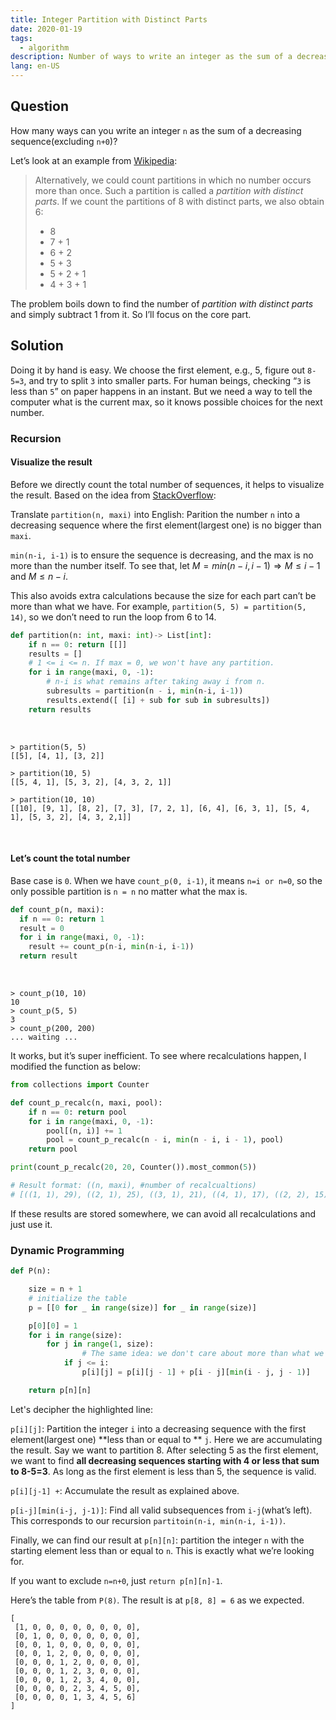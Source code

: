 ```yaml
---
title: Integer Partition with Distinct Parts
date: 2020-01-19
tags:
  - algorithm
description: Number of ways to write an integer as the sum of a decreasing sequence, e.g., 5=4+1=3+2
lang: en-US
---
```


## Question

How many ways can you write an integer `n` as the sum of a decreasing sequence(excluding `n+0`)?

Let’s look at an example from [Wikipedia](<https://en.wikipedia.org/wiki/Partition_(number_theory)>):

> Alternatively, we could count partitions in which no number occurs more than once. Such a partition is called a _partition with distinct parts_. If we count the partitions of 8 with distinct parts, we also obtain 6:
>
> - 8
> - 7 + 1
> - 6 + 2
> - 5 + 3
> - 5 + 2 + 1
> - 4 + 3 + 1

The problem boils down to find the number of _partition with distinct parts_ and simply subtract 1 from it. So I’ll focus on the core part.

## Solution

Doing it by hand is easy. We choose the first element, e.g., 5, figure out `8-5=3`, and try to split `3` into smaller parts. For human beings, checking “`3` is less than `5`” on paper happens in an instant. But we need a way to tell the computer what is the current max, so it knows possible choices for the next number.

### Recursion

#### Visualize the result

Before we directly count the total number of sequences, it helps to visualize the result. Based on the idea from [StackOverflow](https://stackoverflow.com/a/14162865):

Translate `partition(n, maxi)` into English: Parition the number `n` into a decreasing sequence where the first element(largest one) is no bigger than `maxi`.

`min(n-i, i-1)` is to ensure the sequence is decreasing, and the max is no more than the number itself. To see that, let $M = min(n-i, i-1) \Rightarrow M \leq i-1 \text{ and } M \leq n-i$.

This also avoids extra calculations because the size for each part can’t be more than what we have. For example, `partition(5, 5) = partition(5, 14)`, so we don’t need to run the loop from 6 to 14.

```python
def partition(n: int, maxi: int)-> List[int]:
    if n == 0: return [[]]
    results = []
    # 1 <= i <= n. If max = 0, we won't have any partition.
    for i in range(maxi, 0, -1):
      	# n-i is what remains after taking away i from n.
        subresults = partition(n - i, min(n-i, i-1))
        results.extend([ [i] + sub for sub in subresults])
    return results
```

<br />

```shell
> partition(5, 5)
[[5], [4, 1], [3, 2]]

> partition(10, 5)
[[5, 4, 1], [5, 3, 2], [4, 3, 2, 1]]

> partition(10, 10)
[[10], [9, 1], [8, 2], [7, 3], [7, 2, 1], [6, 4], [6, 3, 1], [5, 4, 1], [5, 3, 2], [4, 3, 2,1]]
```

<br />

#### Let’s count the total number

Base case is `0`. When we have `count_p(0, i-1)`, it means `n=i or n=0`, so the only possible partition is `n = n` no matter what the max is.

```python
def count_p(n, maxi):
  if n == 0: return 1
  result = 0
  for i in range(maxi, 0, -1):
    result += count_p(n-i, min(n-i, i-1))
  return result
```

<br />

```shell
> count_p(10, 10)
10
> count_p(5, 5)
3
> count_p(200, 200)
... waiting ...
```

It works, but it’s super inefficient. To see where recalculations happen, I modified the function as below:

```python
from collections import Counter

def count_p_recalc(n, maxi, pool):
    if n == 0: return pool
    for i in range(maxi, 0, -1):
        pool[(n, i)] += 1
        pool = count_p_recalc(n - i, min(n - i, i - 1), pool)
    return pool

print(count_p_recalc(20, 20, Counter()).most_common(5))

# Result format: ((n, maxi), #number of recalcualtions)
# [((1, 1), 29), ((2, 1), 25), ((3, 1), 21), ((4, 1), 17), ((2, 2), 15)]
```

If these results are stored somewhere, we can avoid all recalculations and just use it.

### Dynamic Programming

```python {12}
def P(n):

    size = n + 1
    # initialize the table
    p = [[0 for _ in range(size)] for _ in range(size)]

    p[0][0] = 1
    for i in range(size):
        for j in range(1, size):
         		# The same idea: we don't care about more than what we have
            if j <= i:
                p[i][j] = p[i][j - 1] + p[i - j][min(i - j, j - 1)]

    return p[n][n]
```

Let's decipher the highlighted line:

`p[i][j]`: Partition the integer `i` into a decreasing sequence with the first element(largest one) **less than or equal to ** `j`. Here we are accumulating the result. Say we want to partition 8. After selecting 5 as the first element, we want to find **all decreasing sequences starting with 4 or less that sum to 8-5=3**. As long as the first element is less than 5, the sequence is valid.

`p[i][j-1] +`: Accumulate the result as explained above.

`p[i-j][min(i-j, j-1)]`: Find all valid subsequences from `i-j`(what’s left). This corresponds to our recursion `partitoin(n-i, min(n-i, i-1))`.

Finally, we can find our result at `p[n][n]`: partition the integer `n` with the starting element less than or equal to `n`. This is exactly what we’re looking for.

If you want to exclude `n=n+0`, just `return p[n][n]-1`.

Here’s the table from `P(8)`. The result is at `p[8, 8] = 6` as we expected.

```
[
 [1, 0, 0, 0, 0, 0, 0, 0, 0],
 [0, 1, 0, 0, 0, 0, 0, 0, 0],
 [0, 0, 1, 0, 0, 0, 0, 0, 0],
 [0, 0, 1, 2, 0, 0, 0, 0, 0],
 [0, 0, 0, 1, 2, 0, 0, 0, 0],
 [0, 0, 0, 1, 2, 3, 0, 0, 0],
 [0, 0, 0, 1, 2, 3, 4, 0, 0],
 [0, 0, 0, 0, 2, 3, 4, 5, 0],
 [0, 0, 0, 0, 1, 3, 4, 5, 6]
]
```

